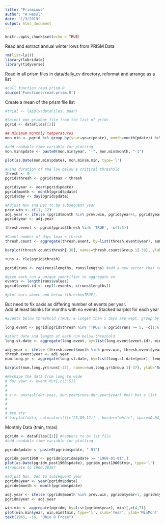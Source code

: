 ```yaml
---
title: "PrismLows"
author: "A Hessl"
date: "1/3/2019"
output: html_document
---
```


```r
knitr::opts_chunk$set(echo = TRUE)
```

Read and extract annual winter lows from PRISM Data

```r
rm(list=ls())
library(lubridate)
library(tidyverse)
```

Read in all prism files in data/daily_cv directory, reformat and arrange as a list
```r
#call function read.prism.R
source('Functions/read.prism.R')
```

Create a mean of the prism file list
```r
#trial <- lapply(dataFiles, mean)


```

```r
#Select one gridbox file from the list of grids
pgrid <- dataFiles[[2]]

## Minimum monthly temperatures
mon.min <- pgrid %>% group_by(year=year(pdate), month=month(pdate)) %>% summarize(m.min=min(tmin))

#add readable time variable for plotting
mon.min$pdate <- paste0(mon.min$year, "-", mon.min$month, "-1")
```

```r
plot(as.Date(mon.min$pdate), mon.min$m.min, type='l')
```

```r
#Find duration of the low below a critical threshold
thresh <- 0
pgrid$thresh <- pgrid$tmax < thresh

pgrid$year <- year(pgrid$pdate)
pgrid$month <- month(pgrid$pdate)
pgrid$day <- day(pgrid$pdate)

#Adjust Nov and Dec to be subsequent year
prev.win <- c(11, 12)
adj.year <- ifelse (pgrid$month %in% prev.win, pgrid$year+1, pgrid$year)
pgrid$year <- adj.year

thresh.event <- pgrid[pgrid$thresh %in% 'TRUE', -c(1:5)] 

#Count number of days tmax < thresh
thresh.count <- aggregate(thresh.event, by=list(thresh.event$year), sum)[,1:2]

barplot(thresh.count$thresh[-38], names=thresh.count$Group.1[-38], ylab="Count (days)", xlab="Year")

```



```r
runs <- rle(pgrid$thresh)

pgrid$runs <- rep(runs$lengths, runs$lengths) #add a new vector that tells the lengths and positions of the runs

#give each run a unique identifier to aggregate on
events <- length(runs$values)
pgrid$event.id <- rep(1:events, c(runs$lengths))

```


```r
#plot bars above and below (thresh==TRUE),
```

But need to fix xaxis as differing number of events per year.  
Add at least blanks for months with no events
Stacked barplot for each year



```r
#Events below threshold (TRUE) & longer than 5 days are kept, group by year and month

long.event <- pgrid[pgrid$thresh %in% 'TRUE' & pgrid$runs >= 5, -c(1:6)] 

#start date and length of each run below threshold
long.st.date <- aggregate(long.event, by=list(long.event$event.id), min)

adj.year <- ifelse (thresh.event$month %in% prev.win, thresh.event$year+1, thresh.event$year)
thresh.event$year <- adj.year
num.long.yr <- aggregate(long.st.date, by=list(long.st.date$year), length)[, c(1, 6)]

barplot(num.long.yr$runs[-37], names=num.long.yr$Group.1[-37], ylab="No. Long Freeze (>5 days)", xlab="Year")

```



```r
#Reshape the data from long to wide
# dur.year <- event.dur[,c(3:5)]
# 
# 
# x <- unstack(dur.year, dur.year$runs~dur.year$year) #ok? but a list
# 
# 
# 
# #to try:
# barplot(data, col=colors()[c(23,89,12)] , border="white", space=0.04, font.axis=2, xlab="group")

```

Monthly Data (tmin, tmax)

```r
pgridm <- dataFiles[[1]] #happens to be 1st file
#add readable time variable for plotting

pgridm$pdate <- paste0(pgridm$pdate, "-01")

pgridm_post1960 <- pgridm[pgridm$pdate >= "1960-01-01",]
plot(as.Date(pgridm_post1960$pdate), pgridm_post1960$tmin, type='l')
#truncate to 1960:2018?

```


```r
#adjust Nov, Dec to subsequent year
pgridm$year <- year(pgridm$pdate)
pgridm$month <- month(pgridm$pdate)

adj.year <- ifelse (pgridm$month %in% prev.win, pgridm$year+1, pgridm$year)
pgridm$year <- adj.year

win.min <- aggregate(pgridm, by=list(pgridm$year), min)[,c(4,7)]
plot(win.min$year, win.min$tmin, type='l', xlab='Year', ylab='MinMonT')
text(1965, -16, "Ohio R Froze")
```